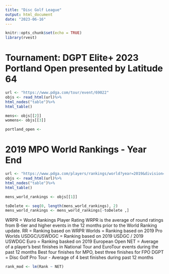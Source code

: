 ```yaml
---
title: "Disc Golf League"
output: html_document
date: "2023-06-16"
---
```


```r
knitr::opts_chunk$set(echo = TRUE)
library(rvest)
```
# Tournament: DGPT Elite+ 2023 Portland Open presented by Latitude 64
```r
url <- "https://www.pdga.com/tour/event/69022"
objs <- read_html(url)%>%
html_nodes("table")%>%
html_table()

mens<- objs[[2]]
womens<- objs[[3]]

portland_open <- 
```

# 2019 MPO World Rankings - Year End
```r
url <- "https://www.pdga.com/players/rankings/world?year=2019&division=MPO"
objs <- read_html(url)%>%
html_nodes("table")%>%
html_table()

mens_world_rankings <- objs[[1]]

toDelete <- seq(0, length(mens_world_rankings), 2)
mens_world_rankings <- mens_world_rankings[-toDelete ,]


```

WRPR = World Rankings Player Rating
WRPR is the average of round ratings from B-tier and higher events in the 12 months prior to the World Ranking update.
RR = Ranking based on WRPR
Worlds = Ranking based on 2019 Pro Worlds
USDGC/USWDGC = Ranking based on 2019 USDGC / 2019 USWDGC
Euro = Ranking basked on 2019 European Open
NET = Average of a player's best finishes in National Tour and EuroTour events during the past 12 months
Best four finishes for MPO, best three finishes for FPO
DGPT = Disc Golf Pro Tour - Average of 4 best finishes during past 12 months

```r
rank_mod <- lm(Rank ~ NET)
```


